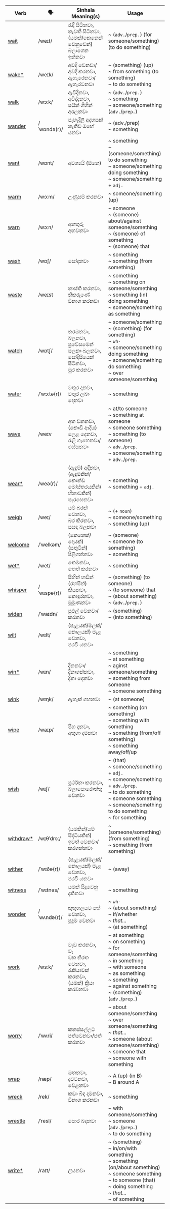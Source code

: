 | Verb       | 🗣️           | Sinhala Meaning(s)                                       | Usage                                                                                                                   |
| ---------- | ----------- | -------------------------------------------------------- | ----------------------------------------------------------------------------------------------------------------------------------- |
| <a href="/essential-verbs/w/examples#wait">wait</a>       | /weɪt/      | රැඳී සිටිනවා,<br/>නැවතී සිටිනවා,<br/>(යමක්/කෙනෙක් වෙනුවෙන්) බලාගෙන ඉන්නවා              | ~ (`adv.`/`prep.`) (for someone/something) (to do something)                                                                                             |
| <a href="/essential-verbs/w/examples#wake">wake\*</a>     | /weɪk/      | අවදි වෙනවා/අවදි කරනවා,<br/>ඇහැරෙනවා/ඇහැරවනවා                           | ~ (something) (up)<br/>~ from something (to something)<br/>~ to do something                                                                                      |
| <a href="/essential-verbs/w/examples#walk">walk</a>       | /wɔːk/      | ඇවිදිනවා,<br/>අවිද්දනවා,<br/>පයින් ගිහින් අරලනවා                             | ~ (`adv.`/`prep.`)<br/>~ something<br/>~ someone/something (`adv.`/`prep.`)                                                                                     |
| <a href="/essential-verbs/w/examples#wander">wander</a>     | /ˈwɒndə(r)/ | පැහැදිලි අදහසක් නැතිව ඔහේ යනවා                                    | ~ (adv./prep)<br/>~ something                                                                                                                |
| <a href="/essential-verbs/w/examples#want">want</a>       | /wɒnt/      | අවශ්‍යයි (ඕනෙ)                                               | ~ something<br/>~ (someone/something) to do something<br/>~ someone/something doing something<br/>~ someone/something + `adj.`                                                                      |
| <a href="/essential-verbs/w/examples#warm">warm</a>       | /wɔːm/      | උණුසම් කරනවා                                                | ~ someone/something (up)                                                                                                                       |
| <a href="/essential-verbs/w/examples#warn">warn</a>       | /wɔːn/      | අනතුරු අඟවනවා                                               | ~ someone<br/>~ (someone) about/against someone/something<br/>~ (someone) of something<br/>~ (someone) that                                                                    |
| <a href="/essential-verbs/w/examples#wash">wash</a>       | /wɒʃ/       | සෝදනවා                                                     | ~ something <br/>~ something (from something)                                                                                                            |
| <a href="/essential-verbs/w/examples#waste">waste</a>      | /weɪst      | නාස්ති කරනවා,<br/>නිකරුණේ විනාශ කරනවා                                  | ~ something<br/>~ something on someone/something<br/>~ something (in) doing something<br/>~ someone/something as something                                                                    |
| <a href="/essential-verbs/w/examples#watch">watch</a>      | /wɒtʃ/      | නරඹනවා,<br/>බලනවා,<br/>ප්‍රවේසමෙන් සලකා බලනවා,<br/>සෝදිසියෙන් සිටිනවා,<br/>මුර කරනවා        | ~ someone/something<br/>~ (something) (for something)<br/>~ `wh-`<br/>~ someone/something doing something<br/>~ someone/something do something<br/>~ over someone/something                                  |
| <a href="/essential-verbs/w/examples#water">water</a>      | /ˈwɔːtə(r)/ | වතුර දානවා,<br/>වතුර ලබා දෙනවා                                   | ~ something                                                                                                                               |
| <a href="/essential-verbs/w/examples#wave">wave</a>       | /weɪv       | අත වනනවා,<br/>(කොඩි ආදිය) ලෙළ දෙනවා,<br/>රැළි ගැහෙනවා/ගස්සනවා                  | ~ at/to someone<br/>~ something at someone<br/>~ someone something<br/>~ something (to someone)<br/>~ `adv.`/`prep.`<br/>~ someone/something + `adv.`/`prep.`                                            |
| <a href="/essential-verbs/w/examples#wear">wear\*</a>     | /weə(r)/    | (ඇඳුම්) අඳිනවා,<br/>(ඇඳුමකින්/කොන්ඩ මෝස්තරයකින්/හිනාවකින්) සැරසෙනවා              | ~ something<br/>~ something + `adj.`                                                                                                                   |
| <a href="/essential-verbs/w/examples#weigh">weigh</a>      | /weɪ/       | යම් බරක් වෙනවා,<br/>බර කිරනවා,<br/>සසඳා බලනවා                            | ~ (+ `noun`)<br/>~ someone/something<br/>~ something (up)                                                                                                   |
| <a href="/essential-verbs/w/examples#welcome">welcome</a>    | /ˈwelkəm/   | (කෙනෙක්/දෙයක්) (සතුටින්) පිළිගන්නවා                                  | ~ (someone)<br/>~ someone (to something)<br/>~ something                                                                                                     |
| <a href="/essential-verbs/w/examples#wet">wet\*</a>      | /wet/       | තෙමනවා,<br/>තෙත් කරනවා                                            | ~ something                                                                                                                               |
| <a href="/essential-verbs/w/examples#whisper">whisper</a>    | /ˈwɪspə(r)/ | සිහින් හඬින් (රහසින්) කියනවා,<br/>කොඳුරනවා,<br/>මුමුණනවා                        | ~ (something) (to someone)<br/>~ (to someone) that<br/>~ (about something)<br/>~ (`adv.`/`prep.`)                                                             |
| <a href="/essential-verbs/w/examples#widen">widen</a>      | /ˈwaɪdn/    | පුළුල් වෙනවා/කරනවා                                             | ~ (something)<br/>~ (into something)                                                                                                               |
| <a href="/essential-verbs/w/examples#wilt">wilt</a>       | /wɪlt/      | (පැළයක්/මලක්/කොලයක්) මැළ වෙනවා,<br/>පරවී යනවා                          |                                                                                                                                     |
| <a href="/essential-verbs/w/examples#win">win\*</a>      | /wɪn/       | දිනනවා/දිනාගන්නවා,<br/>දිනා දෙනවා                                   | ~ something<br/>~ at something<br/>~ aginst someone/something<br/>~ something from someone<br/>~ someone something                                                                        |
| <a href="/essential-verbs/w/examples#wink">wink</a>       | /wɪŋk/      | ඇහැක් ගහනවා                                                 | ~ (at someone)                                                                                                                           |
| <a href="/essential-verbs/w/examples#wipe">wipe</a>       | /waɪp/      | පිහ දානවා,<br/>අතුගා දමනවා                                         | ~ something (on something)<br/>~ something with something<br/>~ something (from/off something)<br/>~ something away/off/up                                                             |
| <a href="/essential-verbs/w/examples#wish">wish</a>       | /wɪʃ/       | ප්‍රර්ථනා කරනවා,<br/>බලාපොරොත්තු වෙනවා                                   | ~ (that)<br/>~ someone/something + `adj.`<br/>~ someone/something + `adv.`/`prep.`<br/>~ to do something<br/>~ someone something<br/>~ someone/something to do something<br/>~ for something                          |
| <a href="/essential-verbs/w/examples#withdraw">withdraw\*</a> | /wɪθˈdrɔː/  | (යමකින්/යම් සිද්ධියකින්) ඉවත් වෙනවා/කරගන්නවා                          | ~ (someone/something) (from something)<br/>~ something (from something)                                                                                          |
| <a href="/essential-verbs/w/examples#wither">wither</a>     | /ˈwɪðə(r)/  | (පැළයක්/මලක්/කොලයක්) මැළ වෙනවා,<br/>පරවී යනවා                          | ~ (away)                                                                                                                            |
| <a href="/essential-verbs/w/examples#witness">witness</a>    | /ˈwɪtnəs/   | යමක් සිදුවෙනු දකිනවා                                            | ~ something                                                                                                                               |
| <a href="/essential-verbs/w/examples#wonder">wonder</a>     | /ˈwʌndə(r)/ | කුතුහලයට පත් වෙනවා,<br/>පුදුම වෙනවා                                   | ~ `wh-`<br/>~ (about something)<br/>~ if/whether<br/>~ *that...*<br/>~ (at something)                                                                        |
| <a href="/essential-verbs/w/examples#work">work</a>       | /wɜːk/      | වැඩ කරනවා,<br/>වැ<br/>ඩක නිරත වෙනවා,<br/>රැකියාවක් කරනවා,<br/>(යමක්) ක්‍රියා කරවනවා | ~ at something<br/>~ on something<br/>~ for someone/something<br/>~ in something<br/>~ with someone<br/>~ as something<br/>~ something<br/>~ against something<br/>~ (something) (`adv.`/`prep.`) |
| <a href="/essential-verbs/w/examples#worry">worry</a>      | /ˈwʌri/     | කනස්සල්ලට පත්වෙනවා/පත් කරනවා                                    | ~ about someone/something<br/>~ over someone/something<br/>~ *that...*<br/>~ someone (about someone/something)<br/>~ someone that<br/>~ someone with something                                    |
| <a href="/essential-verbs/w/examples#wrap">wrap</a>       | /ræp/       | ඔතනවා,<br/>දවටනවා,<br/>වෙළනවා                                        | ~ A (up) (in B)<br/>~ B around A                                                                                                    |
| <a href="/essential-verbs/w/examples#wreck">wreck</a>      | /rek/       | කඩා බිඳ දමනවා,<br/>විනාශ කරනවා                                  | ~ something                                                                                                                               |
| <a href="/essential-verbs/w/examples#wrestle">wrestle</a>    | /ˈresl/     | පොර බදනවා                                                  | ~ with someone/something<br/>~ someone (`adv.`/`prep.`)<br/>~ to do something                                                                                 |
| <a href="/essential-verbs/w/examples#write">write\*</a>    | /raɪt/      | ලියනවා                                                     | ~ (something)<br/>~ in/on/with something<br/>~ something (on/about something)<br/>~ someone something<br/>~ to someone (that)<br/>~ doing something<br/>~ *that...*<br/>~ of something                |